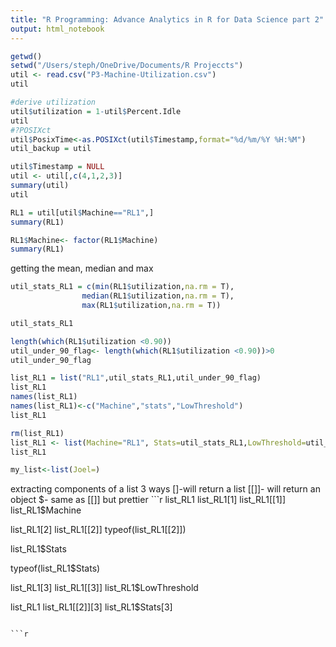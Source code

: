 ---
title: "R Programming: Advance Analytics in R for Data Science part 2"
output: html_notebook
---


```{r}
getwd()
setwd("/Users/steph/OneDrive/Documents/R Projeccts")
util <- read.csv("P3-Machine-Utilization.csv")
util

#derive utilization
util$utilization = 1-util$Percent.Idle
util
#?POSIXct
util$PosixTime<-as.POSIXct(util$Timestamp,format="%d/%m/%Y %H:%M")
util_backup = util

util$Timestamp = NULL
util <- util[,c(4,1,2,3)]
summary(util)
util
```
```{r}
RL1 = util[util$Machine=="RL1",]
summary(RL1)

RL1$Machine<- factor(RL1$Machine)
summary(RL1)

```

getting the mean, median and max
```{r}
util_stats_RL1 = c(min(RL1$utilization,na.rm = T),
                median(RL1$utilization,na.rm = T),
                max(RL1$utilization,na.rm = T))

util_stats_RL1
```

```{r}
length(which(RL1$utilization <0.90))
util_under_90_flag<- length(which(RL1$utilization <0.90))>0
util_under_90_flag
```


```{r}
list_RL1 = list("RL1",util_stats_RL1,util_under_90_flag)
list_RL1
names(list_RL1)
names(list_RL1)<-c("Machine","stats","LowThreshold")
list_RL1
```

```{r}
rm(list_RL1)
list_RL1 <- list(Machine="RL1", Stats=util_stats_RL1,LowThreshold=util_under_90_flag)
list_RL1

```


```{r}
my_list<-list(Joel=)

```


extracting components of a list 
3 ways
[]-will return a list
[[]]- will return an object
$- same as [[]] but prettier
```{r}
list_RL1
list_RL1[1]
list_RL1[[1]]
list_RL1$Machine



list_RL1[2]
list_RL1[[2]]
typeof(list_RL1[[2]])

list_RL1$Stats

typeof(list_RL1$Stats)

list_RL1[3]
list_RL1[[3]]
list_RL1$LowThreshold



list_RL1
list_RL1[[2]][3]
list_RL1$Stats[3]
```

```{r}

```

```{r}

```


```{r}

```

```{r}

```

```{r}

```

```{r}

```

```{r}

```

```{r}

```

```{r}

```

```{r}

```

```{r}

```



